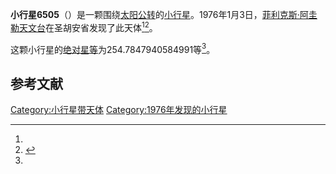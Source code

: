 {{Infobox planet
| bgcolour = #FFFFC0
| name = 6505 Muzzio
| symbol = 
| image = 
| caption = 
| discovery = yes
| discovery_ref = 
| discoverer = [[菲利克斯·阿圭勒天文台|菲利克斯·阿圭勒天文台]]
| discovery_site = [[圣胡安省|圣胡安省]] 
| discovered = 1976年1月3日
| designations = yes
| mp_name = 
| named_after = 
| alt_names = 1976 AH/ 1991 RL29
| mp_category = [[主带小行星|主带小行星]]
| orbit_ref = <ref name="a">[http://ssd.jpl.nasa.gov/sbdb.cgi?sstr=6505 6505 Muzzio] {{Wayback|url=http://ssd.jpl.nasa.gov/sbdb.cgi?sstr=6505 |date=20210814042925 }}，小行星數據庫瀏覽器（JPL Small-Body Database Browser）－[[美国国家航空航天局|美国国家航空航天局]]喷气推进实验室</ref>
| epoch = 2456400.5 (2013年4月18日更新)
| aphelion = {{convert|3.805970468712915|AU|km|3|abbr=on|lk=out}}
| perihelion = {{convert|2.592583915972609|AU|km|3|abbr=on}}
| semimajor = {{convert|3.199277192342762|AU|km|3|abbr=on}}
| eccentricity = 0.189634483
| period = 2090.144116 [[日|日]]<br />5.72[[儒略年|儒略年]]
| avg_speed = 
| inclination = 17.63552783571301
| asc_node = 257.9955923923555
| mean_anomaly = 
| arg_peri = 254.7847940584991
| satellites = 
| physical_characteristics = yes
| dimensions = 
| mass = 
| density = 
| surface_grav = 
| escape_velocity = 
| sidereal_day = 
| axial_tilt = 
| pole_ecliptic_lat = 
| pole_ecliptic_lon = 
| albedo = 
| temperatures= 
| temp_name1 = 
| mean_temp_1 = 
| max_temp_1 = 
| temp_name2 = 
| max_temp_2 = 
| spectral_type = 
| abs_magnitude = 254.7847940584991
}}

'''小行星6505'''（{{lang-en|6505 Muzzio}}）是一颗围绕[[太阳|太阳]][[公转|公转]]的[[小行星|小行星]]。1976年1月3日，[[菲利克斯·阿圭勒天文台|菲利克斯·阿圭勒天文台]]在圣胡安省发现了此天体<ref name="a" /><ref>{{cite news|title=小行星列表|url=http://cfa-www.harvard.edu/iau/lists/NumberedMPs.txt|accessdate=2013-07-08|newspaper=哈佛大学|archive-date=2008-05-17|archive-url=https://web.archive.org/web/20080517010638/http://cfa-www.harvard.edu/iau/lists/NumberedMPs.txt|dead-url=no}}</ref>。

这颗小行星的[[绝对星等|绝对星等]]为254.7847940584991等<ref name="a" />。

==参考文献==
{{reflist}}
{{Minor Planet Number|[[小行星6504|小行星6504]]|[[小行星6506|小行星6506]]}}

{{小天体}}

[[Category:小行星带天体|Category:小行星带天体]]
[[Category:1976年发现的小行星|Category:1976年发现的小行星]]

{{asteroid-stub}}